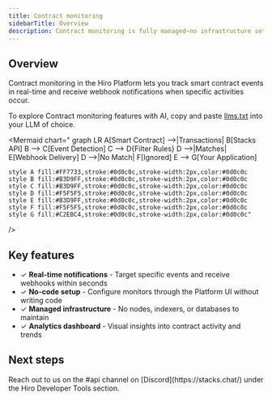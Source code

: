 ```yaml
---
title: Contract monitoring
sidebarTitle: Overview
description: Contract monitoring is fully managed—no infrastructure setup, no node maintenance, just instant notifications delivered to your endpoints.
---
```


## Overview

Contract monitoring in the Hiro Platform lets you track smart contract events in real-time and receive webhook notifications when specific activities occur.

To explore Contract monitoring features with AI, copy and paste [llms.txt](/tools/contract-monitoring/llms.txt) into your LLM of choice.

<Mermaid
  chart="
graph LR
    A[Smart Contract] -->|Transactions| B[Stacks API]
    B --> C[Event Detection]
    C --> D{Filter Rules}
    D -->|Matches| E[Webhook Delivery]
    D -->|No Match| F[Ignored]
    E --> G[Your Application]
    
    style A fill:#FF7733,stroke:#0d0c0c,stroke-width:2px,color:#0d0c0c
    style B fill:#B3D9FF,stroke:#0d0c0c,stroke-width:2px,color:#0d0c0c
    style C fill:#B3D9FF,stroke:#0d0c0c,stroke-width:2px,color:#0d0c0c
    style D fill:#F5F5F5,stroke:#0d0c0c,stroke-width:2px,color:#0d0c0c
    style E fill:#B3D9FF,stroke:#0d0c0c,stroke-width:2px,color:#0d0c0c
    style F fill:#F5F5F5,stroke:#0d0c0c,stroke-width:2px,color:#0d0c0c
    style G fill:#C2EBC4,stroke:#0d0c0c,stroke-width:2px,color:#0d0c0c"
/>

## Key features

- ✓ **Real-time notifications** - Target specific events and receive webhooks within seconds
- ✓ **No-code setup** - Configure monitors through the Platform UI without writing code
- ✓ **Managed infrastructure** - No nodes, indexers, or databases to maintain
- ✓ **Analytics dashboard** - Visual insights into contract activity and trends

## Next steps

<Cards>
  <NextCard
    href="/tools/contract-monitoring/overview/quickstart"
    title="Quickstart"
    description="Learn how to get started with contract monitoring."
  />
  <NextCard
    href="/tools/contract-monitoring/overview/concepts"
    title="Core concepts"
    description="Learn about the core concepts of contract monitoring."
  />
</Cards>

<Callout title="Need help with contract monitoring?" type="help">
Reach out to us on the <span className="font-bold">#api</span> channel on [Discord](https://stacks.chat/) under the Hiro Developer Tools section.
</Callout>